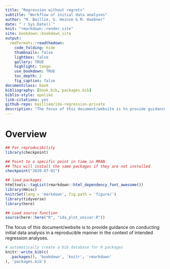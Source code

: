 ```yaml
--- 
title: "Regression without regrets"
subtitle: "Workflow of initial data analyses"
author: "M. Baillie, G. Heinze & M. Huebner"
date: "`r Sys.Date()`"
knit: "rmarkdown::render_site"
site: bookdown::bookdown_site
output:
  rmdformats::readthedown:
    code_folding: hide
    thumbnails: false
    lightbox: false
    gallery: TRUE
    highlight: tango
    use_bookdown: TRUE
    toc_depth: 2
    fig_caption: false
documentclass: book
bibliography: [book.bib, packages.bib]
biblio-style: apalike
link-citations: yes
github-repo: bailliem/ida-regression-private
description: "The focus of this document/website is to provide guidance on conducting initial data analysis in a reproducible manner in the context of intended regression analyses."
---
```



# Overview 

```r
## For reproducibility 
library(checkpoint)

## Point to a specific point in time in MRAN
## This will install the same packages if they are not installed
checkpoint("2020-07-01") 

## load packages
htmltools::tagList(rmarkdown::html_dependency_font_awesome())
library(Hmisc)
knitrSet(lang = 'markdown', fig.path = 'figure/')
library(tidyverse)
library(here)

## Load source function
source(here::here("R", "ida_plot_univar.R"))
```


The focus of this document/website is to provide guidance on conducting initial data analysis in a reproducible manner in the context of intended regression analyses.


```r
# automatically create a bib database for R packages
knitr::write_bib(c(
  .packages(), 'bookdown', 'knitr', 'rmarkdown'
), 'packages.bib')
```
